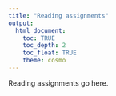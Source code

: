 ```yaml
---
title: "Reading assignments"
output: 
  html_document:
    toc: TRUE
    toc_depth: 2
    toc_float: TRUE
    theme: cosmo
---
```


Reading assignments go here.